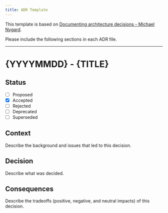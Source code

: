 ```yaml
---
title: ADR Template
---
```


This template is based on [Documenting architecture decisions - Michael Nygard](https://cognitect.com/blog/2011/11/15/documenting-architecture-decisions).

Please include the following sections in each ADR file.

---

# {YYYYMMDD} - {TITLE}

## Status

- [ ] Proposed
- [x] Accepted
- [ ] Rejected
- [ ] Deprecated
- [ ] Superseded

## Context

Describe the background and issues that led to this decision.

## Decision

Describe what was decided.

## Consequences

Describe the tradeoffs (positive, negative, and neutral impacts) of this decision.
